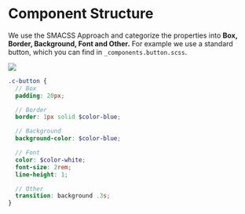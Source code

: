 
<Meta title='1.Docs|05-Component Structure'/>

# Component Structure
We use the SMACSS Approach and categorize the properties into **Box, Border, Background, Font and Other.** For example we use a standard button, which you can find in `_components.button.scss`.

<img src={imgComponentStructure} />

````scss
.c-button {
  // Box
  padding: 20px;

  // Border
  border: 1px solid $color-blue;

  // Background
  background-color: $color-blue;

  // Font
  color: $color-white;
  font-size: 2rem;
  line-height: 1;

  // Other
  transition: background .3s;
}
```` 